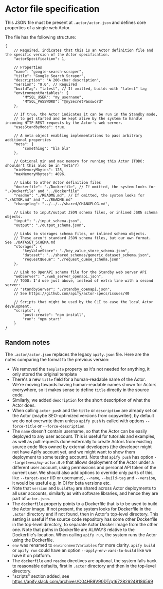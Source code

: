 # Actor file specification

This JSON file must be present at `.actor/actor.json` and defines core properties of a single web Actor.

The file has the following structure:

```jsonc
{
    // Required, indicates that this is an Actor definition file and the specific version of the Actor specification.
    "actorSpecification": 1,

    // Properties
    "name": "google-search-scraper",
    "title": "Google Search Scraper",
    "description": "A 200-char description",
    "version": "0.0", // Required
    "buildTag": "latest", // If omitted, builds with "latest" tag
    "environmentVariables": {
        "MYSQL_USER": "my_username",
        "MYSQL_PASSWORD": "@mySecretPassword"
    },

    // If true, the Actor indicates it can be run in the Standby mode,
    // to get started and be kept alive by the system to handle incoming HTTP REST requests by the Actor's web server.
    "usesStandbyMode": true,

    // A meta object enabling implementations to pass arbitrary additional properties
    "meta": {
        "something": "bla bla"
    },

    // Optional min and max memory for running this Actor (TODO: shouldn't this also be in "meta"?)
    "minMemoryMbytes": 128,
    "maxMemoryMbytes": 4096,

    // Links to other Actor definition files
    "dockerfile": "./Dockerfile", // If omitted, the system looks for "./Dockerfile" and "../Dockerfile"
    "readme": "./README.md", // If omitted, the system looks for "./ACTOR.md" and "../README.md"
    "changelog": "../../../shared/CHANGELOG.md",

    // Links to input/output JSON schema files, or inlined JSON schema objects.
    "input": "./input_schema.json",
    "output": "./output_schema.json",

    // Links to storages schema files, or inlined schema objects.
    // These aren't standard JSON schema files, but our own format. See ./DATASET_SCHEMA.md
    "storages": {
        "keyValueStore": "./key_value_store_schema.json",
        "dataset": "../shared_schemas/generic_dataset_schema.json",
        "requestQueue": "./request_queue_schema.json"
    },

    // Link to OpenAPI schema file for the Standby web server API
    "webServer": "./web_server_openapi.json",
    // TODO: I'd use just above, instead of extra line with a second server:
    // "standbyServer": "./standby_openapi.json",
    // See https://github.com/apify/actor-specs/issues/40

    // Scripts that might be used by the CLI to ease the local Actor development.
    "scripts": {
        "post-create": "npm install",
        "run": "npm start"
    }
}
```

## Random notes

The `.actor/actor.json` replaces the legacy `apify.json` file. Here are the notes comparing the format to the previous version:

-   We removed the `template` property as it's not needed for anything, it only stored the original template
-   There's a new `title` field for a human-readable name of the Actor. We're moving towards having human-readable names shown for Actors everywhere, so it makes sense to define `title` directly in the source code.
-   Similarly, we added `description` for the short description of what the Actor does.
-   When calling `actor push` and the `title` or `description` are already set on the Actor (maybe SEO-optimized versions from copywriter), by default we do not overwrite them unless `apify push` is called with options `--force-title` or `--force-description`.
-   The `name` doesn't contain username, so that the Actor can be easily deployed to any user account. This is useful for tutorials and examples, as well as pull requests done externally to create Actors from existing source code files owned by external developers (the developer might not have Apify account yet, and we might want to show them deployment to some testing account). Note that `apify push` has option `--target=eva/my-actor:0.0` that allows deployment of the Actor under a different user account, using permissions and personal API token of the current user. We should also add options to override only parts of this, like `--target-user` (ID or username), `--name`, `--build-tag` and `--version`, it would be useful e.g. in CI for beta versions etc.
-   Note that `version` and `buildTag` are shared across Actor deployments to all user accounts, similarly as with software libraries, and hence they are part of `actor.json`.
-   The `dockerfile` property points to a Dockerfile that is to be used to build the Actor image. If not present, the system looks for Dockerfile in the `.actor` directory and if not found, then in Actor's top-level directory. This setting is useful if the source code repository has some other Dockerfile in the top-level directory, to separate Actor Docker image from the other one. Note that paths in Dockerfile are ALWAYS relative to the Dockerfile's location. When calling `apify run`, the system runs the Actor using the Dockerfile.
-   `env` was renamed to `environmentVariables` for more clarity. `apify build` or `apify run` could have an option `--apply-env-vars-to-build` like we have it on platform.
-   The `dockerfile` and `readme` directives are optional, the system falls back to reasonable defaults, first in `.actor` directory and then in the top-level directory.
-   "scripts" section added, see https://apify.slack.com/archives/C04HB9V90DT/p1672826248186569

